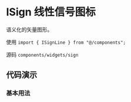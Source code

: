 # ISign 线性信号图标

语义化的矢量图形。

使用 `import { ISignLine } from "@/components";`

源码 `components/widgets/sign`

## 代码演示

### 基本用法

<code src='@cases/sign/basic' />